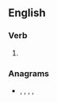 ==English==

===Verb===
{{head|en|present participle}}

# {{present participle of|elate|lang=en|nocat=1}}

===Anagrams===
* {{l|en|atingle}}, {{l|en|gelatin}}, {{l|en|genital}}, {{l|en|tag line}}, {{l|en|tagline}}